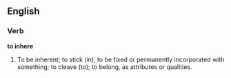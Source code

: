 ==English==

===Verb===

'''to inhere'''

#To be inherent; to stick (in); to be fixed or permanently incorporated with something; to cleave (to); to belong, as attributes or qualities.